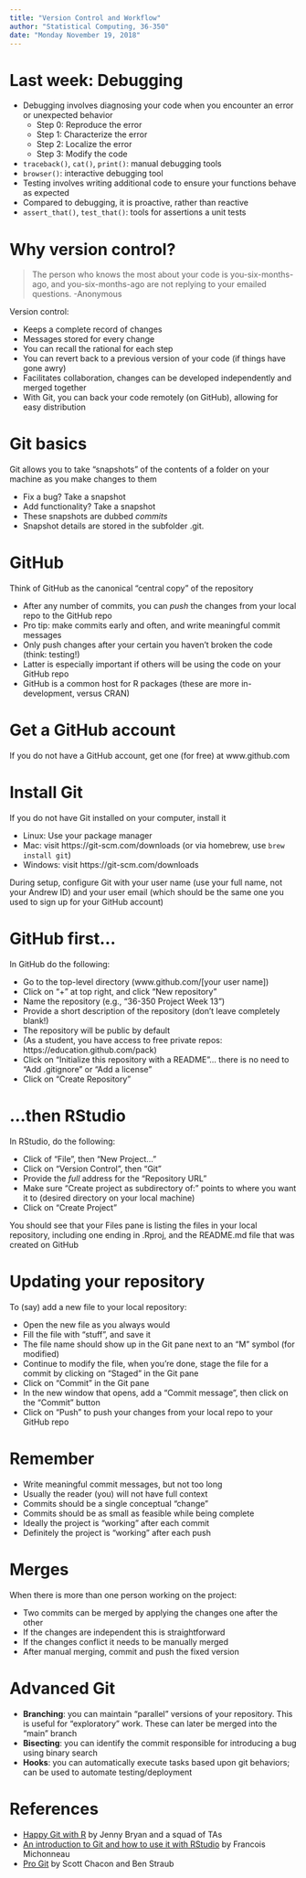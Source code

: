 ```yaml
---
title: "Version Control and Workflow"
author: "Statistical Computing, 36-350"
date: "Monday November 19, 2018"
---
```


Last week: Debugging
===

- Debugging involves diagnosing your code when you encounter an error or unexpected behavior
    * Step 0: Reproduce the error
    * Step 1: Characterize the error
    * Step 2: Localize the error
    * Step 3: Modify the code
- `traceback()`, `cat()`, `print()`: manual debugging tools
- `browser()`: interactive debugging tool
- Testing involves writing additional code to ensure your functions behave as expected
- Compared to debugging, it is proactive, rather than reactive
- `assert_that()`, `test_that()`: tools for assertions a unit tests

Why version control?
===

> The person who knows the most about your code is you-six-months-ago, and you-six-months-ago are not replying to your emailed questions. -Anonymous 

Version control: 

- Keeps a complete record of changes
- Messages stored for every change
- You can recall the rational for each step
- You can revert back to a previous version of your code (if things have gone awry)
- Facilitates collaboration, changes can be developed independently and merged together
- With Git, you can back your code remotely (on GitHub), allowing for easy distribution

Git basics
===

Git allows you to take "snapshots" of the contents of a folder on your machine as you make changes to them

- Fix a bug? Take a snapshot
- Add functionality? Take a snapshot
- These snapshots are dubbed *commits*
- Snapshot details are stored in the subfolder .git.

GitHub
===

Think of GitHub as the canonical "central copy" of the repository

- After any number of commits, you can *push* the changes from your local repo to the GitHub repo
- Pro tip: make commits early and often, and write meaningful commit messages 
- Only push changes after your certain you haven't broken the code (think: testing!)
- Latter is especially important if others will be using the code on your GitHub repo
- GitHub is a common host for R packages (these are more in-development, versus CRAN)

Get a GitHub account
===

If you do not have a GitHub account, get one (for free) at www.github.com 

Install Git
===

If you do not have Git installed on your computer, install it

- Linux: Use your package manager
- Mac: visit https://git-scm.com/downloads (or via homebrew, use `brew install git`)
- Windows: visit https://git-scm.com/downloads

During setup, configure Git with your user name (use your full name, not your Andrew ID) and your user email (which should be the same one you used to sign up for your GitHub account)

GitHub first...
===

In GitHub do the following:

- Go to the top-level directory (www.github.com/[your user name])
- Click on "+" at top right, and click "New repository"
- Name the repository (e.g., "36-350 Project Week 13")
- Provide a short description of the repository (don't leave completely blank!)
- The repository will be public by default 
- (As a student, you have access to free private repos: https://education.github.com/pack)
- Click on "Initialize this repository with a README"... there is no need to "Add .gitignore" or "Add a license"
- Click on "Create Repository"

...then RStudio
===

In RStudio, do the following:

- Click of "File", then "New Project..."
- Click on "Version Control", then "Git"
- Provide the *full* address for the "Repository URL" 
- Make sure "Create project as subdirectory of:" points to where you want it to (desired directory on your local machine)
- Click on "Create Project"

You should see that your Files pane is listing the files in your local repository, including one ending in .Rproj, and the README.md file that was created on GitHub

Updating your repository
===

To (say) add a new file to your local repository:

- Open the new file as you always would 
- Fill the file with "stuff", and save it
- The file name should show up in the Git pane next to an "M" symbol (for modified)
- Continue to modify the file, when you're done, stage the file for a commit by clicking on "Staged" in the Git pane
- Click on "Commit" in the Git pane
- In the new window that opens, add a "Commit message", then click on the "Commit" button
- Click on "Push" to push your changes from your local repo to your GitHub repo

Remember
===

- Write meaningful commit messages, but not too long
- Usually the reader (you) will not have full context
- Commits should be a single conceptual "change"
- Commits should be as small as feasible while being complete
- Ideally the project is "working" after each commit
- Definitely the project is "working" after each push

Merges
===

When there is more than one person working on the project:

- Two commits can be merged by applying the changes one after the other
- If the changes are independent this is straightforward
- If the changes conflict it needs to be manually merged 
- After manual merging, commit and push the fixed version

Advanced Git
===

- **Branching**: you can maintain "parallel" versions of your repository. This is useful for "exploratory" work. These can later be merged into the "main" branch
- **Bisecting**: you can identify the commit responsible for introducing a bug using binary search
- **Hooks**: you can automatically execute tasks based upon git behaviors; can be used to automate testing/deployment

References
===

- [Happy Git with R](http://happygitwithr.com) by Jenny Bryan and a squad of TAs
- [An introduction to Git and how to use it with RStudio](http://r-bio.github.io/intro-git-rstudio/) by Francois Michonneau
- [Pro Git](https://git-scm.com/book/en/v2) by Scott Chacon and Ben Straub